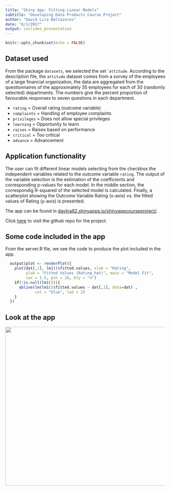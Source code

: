 ```yaml
---
title: "Shiny App: Fitting Linear Models"
subtitle: "Developing Data Products Course Project"
author: "David Lira Baltazares"
date: "6/1/2017"
output: ioslides_presentation
---
```


```r
knitr::opts_chunk$set(echo = FALSE)
```

## Dataset used

From the package `datasets`, we selected the set ``attitude`. According to the description file, the `attitude` dataset comes from a survey of the employees of a large financial organization, the data are aggregated from the questionnaires of the approximately 35 employees for each of 30 (randomly selected) departments. The numbers give the percent proportion of favourable responses to seven questions in each department.

- `rating` =	Overall rating (outcome variable)
- `complaints`	=	Handling of employee complaints
- `privileges` =	Does not allow special privileges
- `learning`	=	Opportunity to learn
- `raises` =	Raises based on performance
- `critical`	=	Too critical
- `advance`	=	Advancement

## Application functionality
The user can fit different linear models selecting from the checkbox the independent variables related to the outcome variable `rating`. The output of the variable selection is the estimation of the coefficients and corresponding p-values for each model. In the middle section, the correspondig R-squared of the selected model is calculated. Finally, a scatterplot showing the Outcome Variable Rating (x-axis) vs. the fitted values of Rating (y-axis) is presented.


The app can be found in [davlira82.shinyapps.io/shinyappcourseproject/](https://davlira82.shinyapps.io/shinyappcourseproject/).

Click [here](https://github.com/davlira82/shinyapp) to visit the github repo for the project.

## Some code included in the app
From the server.R file, we see the code to produce the plot included in the app.

``` r
  output$plot <- renderPlot({
    plot(dat[,1], lm1()$fitted.values, xlab = "Rating",
         ylab = "Fitted Values (Rating_hat)", main = "Model Fit",
         cex = 1.5, pch = 18, bty = "n")
    if(!is.null(lm1())){
      abline(lm(lm1()$fitted.values ~ dat[,1], data=dat) , 
             col = "blue", lwd = 2)
    }
  })
```

## Look at the app

<img src="snapshot.png" width="800px" height="500px" />
